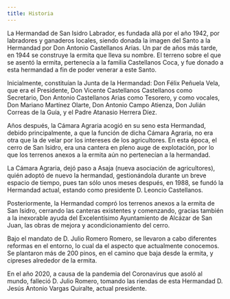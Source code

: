 ```yaml
---
title: Historia
---
```




La Hermandad de San Isidro Labrador, es fundada allá por el año 1942, por labradores y ganaderos locales, siendo donada la imagen del Santo a la Hermandad por Don Antonio Castellanos Arias. Un par de años más tarde, en 1944 se construye la ermita que lleva su nombre. El terreno sobre el que se asentó la ermita, pertenecía a la familia Castellanos Coca, y fue donado a esta hermandad a fin de poder venerar a este Santo.

Inicialmente, constituían la Junta de la Hermandad: Don Félix Peñuela Vela, que era el Presidente, Don Vicente Castellanos Castellanos como Secretario, Don Antonio Castellanos Arias como Tesorero, y como vocales, Don Mariano Martínez Olarte, Don Antonio Campo Atienza, Don Julián Correas de la Guía, y el Padre Atanasio Herrera Díez.

Años después, la Cámara Agraria acogió en su seno esta Hermandad, debido principalmente, a que la función de dicha Cámara Agraria, no era otra que la de velar por los intereses de los agricultores. En esta época, el cerro de San Isidro, era una cantera en pleno auge de explotación, por lo que los terrenos anexos a la ermita aún no pertenecían a la hermandad.

La Cámara Agraria, dejó paso a Asaja (nueva asociación de agricultores), quién adoptó de nuevo la hermandad, gestionándola durante un breve espacio de tiempo, pues tan sólo unos meses después, en 1988, se fundó la Hermandad actual, estando como presidente D. Leoncio Castellanos.

Posteriormente, la Hermandad compró los terrenos anexos a la ermita de San Isidro, cerrando las canteras existentes y comenzando, gracias también a la inexorable ayuda del Excelentísimo Ayuntamiento de Alcázar de San Juan, las obras de mejora y acondicionamiento del cerro. 

Bajo el mandato de D. Julio Romero Romero, se llevaron a cabo diferentes reformas en el entorno, lo cual da el aspecto que actualmente conocemos. Se plantaron más de 200 pinos, en el camino que baja desde la ermita, y cipreses alrededor de la ermita.

En el año 2020, a causa de la pandemia del Coronavirus que asoló al mundo, falleció D. Julio Romero, tomando las riendas de esta Hermandad D. Jesús Antonio Vargas Quiralte, actual presidente.
